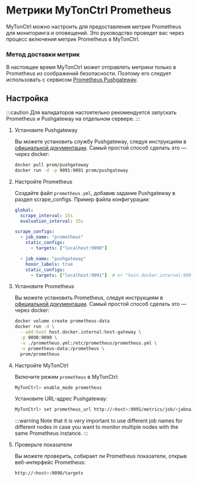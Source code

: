 
# Метрики MyTonCtrl Prometheus

MyTonCtrl можно настроить для предоставления метрик Prometheus для мониторинга и оповещений.
Это руководство проведет вас через процесс включения метрик Prometheus в MyTonCtrl.

### Метод доставки метрик

В настоящее время MyTonCtrl может отправлять метрики только в Prometheus из соображений безопасности.
Поэтому его следует использовать с сервисом [Prometheus Pushgateway](https://github.com/prometheus/pushgateway).

## Настройка

:::caution
Для валидаторов настоятельно рекомендуется запускать Prometheus и Pushgateway на отдельном сервере.
:::

1. Установите Pushgateway

   Вы можете установить службу Pushgateway, следуя инструкциям в [официальной документации](https://github.com/prometheus/pushgateway?tab=readme-ov-file#run-it).
   Самый простой способ сделать это — через docker:

   ```bash
   docker pull prom/pushgateway
   docker run -d -p 9091:9091 prom/pushgateway
   ```

2. Настройте Prometheus

   Создайте файл `prometheus.yml`, добавив задание Pushgateway в раздел scrape_configs. Пример файла конфигурации:

   ```yaml
   global:
     scrape_interval: 15s
     evaluation_interval: 15s

   scrape_configs:
     - job_name: "prometheus"
       static_configs:
         - targets: ["localhost:9090"]

     - job_name: "pushgateway"
       honor_labels: true
       static_configs:
         - targets: ["localhost:9091"]  # or "host.docker.internal:9091" if you are using Docker
   ```

3. Установите Prometheus

   Вы можете установить Prometheus, следуя инструкциям в [официальной документации](https://prometheus.io/docs/prometheus/latest/installation/).
   Самый простой способ сделать это — через docker:

   ```bash
   docker volume create prometheus-data
   docker run -d \
     --add-host host.docker.internal:host-gateway \
     -p 9090:9090 \
     -v ./prometheus.yml:/etc/prometheus/prometheus.yml \
     -v prometheus-data:/prometheus \
     prom/prometheus
   ```

4. Настройте MyTonCtrl

   Включите режим `prometheus` в MyTonCtrl:

   ```bash
   MyTonCtrl> enable_mode prometheus
   ```

   Установите URL-адрес Pushgateway:

   ```bash
   MyTonCtrl> set prometheus_url http://<host>:9091/metrics/job/<jobname>
   ```

   :::warning
   Note that it is very important to use different job names for different nodes in case you want to monitor multiple nodes with the same Prometheus instance.
   :::

5. Проверьте показатели

   Вы можете проверить, собирает ли Prometheus показатели, открыв веб-интерфейс Prometheus:

   ```bash
   http://<host>:9090/targets
   ```

<Feedback />
